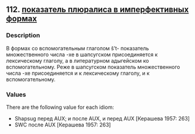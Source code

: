 ## 112. <a href =  'https://agricolamz.github.io/The_Circassian_Isoglosses_Database/112.html'>показатель плюралиса в имперфективных формах</a>
### Description

В формах со вспомогательным глаголом š't- показатель множественного числа -xe в шапсугском присоединяется к лексическому глаголу, а в литературном адыгейском ко вспомогательному. Реже в шапсугском показатель множественного числа -xe присоединяется и к лексическому глаголу, и к вспомогательному.

### Values
There are the following value for each idiom:

* Shapsug  перед AUX; и после AUX, и перед AUX [Керашева 1957: 263] 
* SWC  после AUX [Керашева 1957: 263] 

